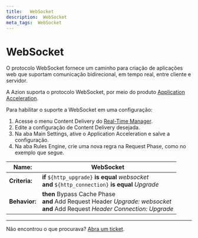```yaml
---
title:   WebSocket
description:  WebSocket
meta_tags:  WebSocket    
---
```

# WebSocket



O protocolo WebSocket fornece um caminho para criação de aplicações web que suportam comunicação bidirecional, em tempo real, entre cliente e servidor.

A Azion suporta o protocolo WebSocket, por meio do produto [Application Acceleration](/pt-br/documentacao/produtos/edge-application/application-acceleration/).

Para habilitar o suporte a WebSocket em uma configuração:

1. Acesse o menu Content Delivery do [Real-Time Manager](https://manager.azion.com/).
2. Edite a configuração de Content Delivery desejada.
3. Na aba Main Settings, ative o Application Acceleration e salve a configuração.
4. Na aba Rules Engine, crie uma nova regra na Request Phase, como no exemplo que segue.

| **Name:** | WebSocket |
|-----------|-----------|
| **Criteria:** | **if** `${http_upgrade}` **is equal** *websocket*<br /> **and** `${http_connection}` **is equal** *Upgrade* |
| **Behavior:** | **then** Bypass Cache Phase<br /> **and** Add Request Header *Upgrade: websocket*<br /> **and** Add Request *Header Connection: Upgrade*<br />

---

Não encontrou o que procurava? [Abra um ticket](https://tickets.azion.com/pt-BR/support/login/).
